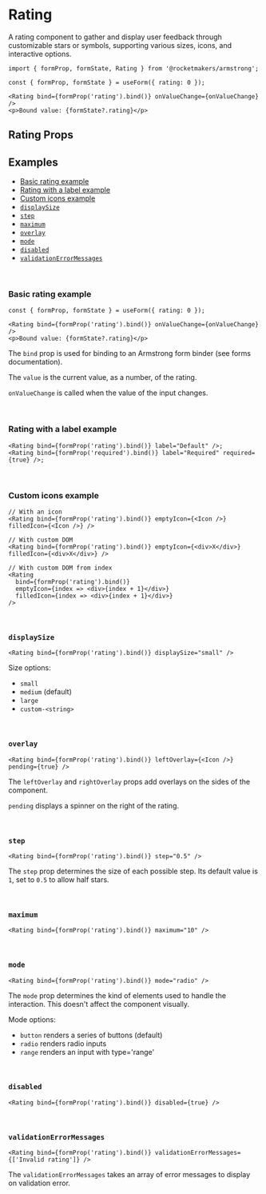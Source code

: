 

<Meta title="Components/rating" component={Rating} />

# Rating

A rating component to gather and display user feedback through customizable stars or symbols, supporting various sizes, icons, and interactive options.

<Canvas of={RatingStories.Default} layout="centered" sourceState="none" />

```tsx
import { formProp, formState, Rating } from '@rocketmakers/armstrong';

const { formProp, formState } = useForm({ rating: 0 });

<Rating bind={formProp('rating').bind()} onValueChange={onValueChange} />
<p>Bound value: {formState?.rating}</p>
```

## Rating Props

<ArgTypes of={Rating} />

## Examples

- [Basic rating example](#basic)
- [Rating with a label example](#with-label)
- [Custom icons example](#custom-icons)
- [`displaySize`](#displaySize)
- [`step`](#step)
- [`maximum`](#maximum)
- [`overlay`](#overlay)
- [`mode`](#mode)
- [`disabled`](#disabled)
- [`validationErrorMessages`](#validationErrorMessages)

<br />

### <a name="basic">Basic rating example</a>

<Canvas of={RatingStories.Default} layout="centered" sourceState="none" />

```tsx
const { formProp, formState } = useForm({ rating: 0 });

<Rating bind={formProp('rating').bind()} onValueChange={onValueChange} />
<p>Bound value: {formState?.rating}</p>
```

The `bind` prop is used for binding to an Armstrong form binder (see forms documentation).

The `value` is the current value, as a number, of the rating.

`onValueChange` is called when the value of the input changes.

<br />

### <a name="with-label">Rating with a label example</a>

<Canvas of={RatingStories.Labelled} layout="centered" sourceState="none" />

```tsx
<Rating bind={formProp('rating').bind()} label="Default" />;
<Rating bind={formProp('required').bind()} label="Required" required={true} />;
```

<br />

### <a name="custom-icons">Custom icons example</a>

<Canvas of={RatingStories.CustomIcons} layout="centered" sourceState="none" />

```tsx
// With an icon
<Rating bind={formProp('rating').bind()} emptyIcon={<Icon />} filledIcon={<Icon />} />

// With custom DOM
<Rating bind={formProp('rating').bind()} emptyIcon={<div>X</div>} filledIcon={<div>X</div>} />

// With custom DOM from index
<Rating
  bind={formProp('rating').bind()}
  emptyIcon={index => <div>{index + 1}</div>}
  filledIcon={index => <div>{index + 1}</div>}
/>
```

<br />

### <a name="displaySize">`displaySize`</a>

<Canvas of={RatingStories.Sizes} layout="centered" sourceState="none" />

```tsx
<Rating bind={formProp('rating').bind()} displaySize="small" />
```

Size options:

- `small`
- `medium` (default)
- `large`
- `custom-<string>`

<br />

### <a name="overlay">`overlay`</a>

<Canvas of={RatingStories.WithIconAndStatus} layout="centered" sourceState="none" />

```tsx
<Rating bind={formProp('rating').bind()} leftOverlay={<Icon />} pending={true} />
```

The `leftOverlay` and `rightOverlay` props add overlays on the sides of the component.

`pending` displays a spinner on the right of the rating.

<br />

### <a name="step">`step`</a>

<Canvas of={RatingStories.Half} layout="centered" sourceState="none" />

```tsx
<Rating bind={formProp('rating').bind()} step="0.5" />
```

The `step` prop determines the size of each possible step. Its default value is `1`, set to `0.5` to allow half stars.

<br />

### <a name="maximum">`maximum`</a>

<Canvas of={RatingStories.CustomMax} layout="centered" sourceState="none" />

```tsx
<Rating bind={formProp('rating').bind()} maximum="10" />
```

<br />

### <a name="mode">`mode`</a>

```tsx
<Rating bind={formProp('rating').bind()} mode="radio" />
```

The `mode` prop determines the kind of elements used to handle the interaction. This doesn't affect the component visually.

Mode options:

- `button` renders a series of buttons (default)
- `radio` renders radio inputs
- `range` renders an input with type='range'

<br />

### <a name="disabled">`disabled`</a>

<Canvas of={RatingStories.Disabled} layout="centered" sourceState="none" />

```tsx
<Rating bind={formProp('rating').bind()} disabled={true} />
```

<br />

### <a name="validationErrorMessages">`validationErrorMessages`</a>

<Canvas of={RatingStories.WithError} layout="centered" sourceState="none" />

```tsx
<Rating bind={formProp('rating').bind()} validationErrorMessages={['Invalid rating']} />
```

The `validationErrorMessages` takes an array of error messages to display on validation error.
